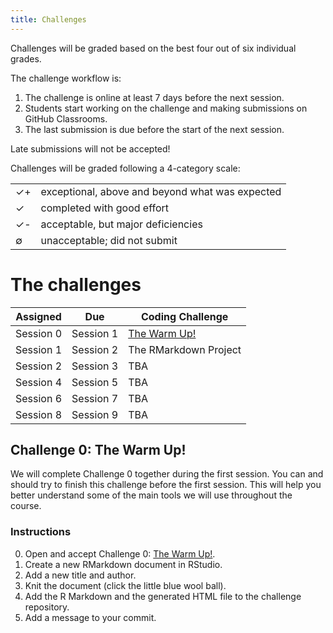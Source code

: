 ```yaml
---
title: Challenges
---
```


Challenges will be graded based on the best four out of six individual grades.

The challenge workflow is:

1. The challenge is online at least 7 days before the next session.
2. Students start working on the challenge and making submissions on GitHub Classrooms.
3. The last submission is due before the start of the next session.

Late submissions will not be accepted!

Challenges will be graded following a 4-category scale:

---- -------------------------------------------------
✓+   exceptional, above and beyond what was expected
✓    completed with good effort
✓-   acceptable, but major deficiencies
∅    unacceptable; did not submit
---- -------------------------------------------------


# The challenges

| Assigned  | Due       | Coding Challenge                         |
| -         | -         | -                                        |
| Session 0 | Session 1 | [The Warm Up!](#challenge-0-the-warm-up) |
| Session 1 | Session 2 | The RMarkdown Project                    |
| Session 2 | Session 3 | TBA                                      |
| Session 4 | Session 5 | TBA                                      |
| Session 6 | Session 7 | TBA                                      |
| Session 8 | Session 9 | TBA                                      |


## Challenge 0: The Warm Up!

We will complete Challenge 0 together during the first session.
You can and should try to finish this challenge before the first session. This will help you better understand some of the main tools we will use throughout the course.

### Instructions
0. Open and accept Challenge 0: [The Warm Up!](https://classroom.github.com/a/ZQr1J_Tz).
1. Create a new RMarkdown document in RStudio.
2. Add a new title and author.
3. Knit the document (click the little blue wool ball).
4. Add the R Markdown and the generated HTML file to the challenge repository.
5. Add a message to your commit.

